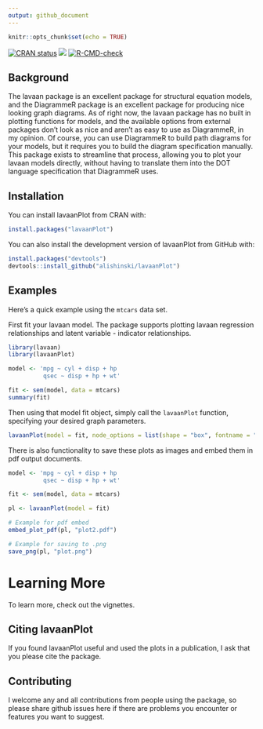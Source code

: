 ```yaml
---
output: github_document
---
```


```r
knitr::opts_chunk$set(echo = TRUE)
```

[![CRAN status](https://www.r-pkg.org/badges/version/lavaanPlot)](https://cran.r-project.org/package=lavaanPlot)
[![](https://cranlogs.r-pkg.org/badges/lavaanPlot)](https://cran.r-project.org/package=lavaanPlot)
[![R-CMD-check](https://github.com/alishinski/lavaanPlot/workflows/R-CMD-check/badge.svg)](https://github.com/alishinski/lavaanPlot/actions)


## Background

The lavaan package is an excellent package for structural equation models, and the DiagrammeR package is an excellent package for producing nice looking graph diagrams. As of right now, the lavaan package has no built in plotting functions for models, and the available options from external packages don't look as nice and aren't as easy to use as DiagrammeR, in my opinion. Of course, you can use DiagrammeR to build path diagrams for your models, but it requires you to build the diagram specification manually. This package exists to streamline that process, allowing you to plot your lavaan models directly, without having to translate them into the DOT language specification that DiagrammeR uses.

## Installation

You can install lavaanPlot from CRAN with:

```r
install.packages("lavaanPlot")
```

You can also install the development version of lavaanPlot from GitHub with:

```r
install.packages("devtools")
devtools::install_github("alishinski/lavaanPlot")
```

## Examples

Here's a quick example using the `mtcars` data set. 

First fit your lavaan model. The package supports plotting lavaan regression relationships and latent variable - indicator relationships.

```r
library(lavaan)
library(lavaanPlot)

model <- 'mpg ~ cyl + disp + hp
          qsec ~ disp + hp + wt'

fit <- sem(model, data = mtcars)
summary(fit)
```

Then using that model fit object, simply call the `lavaanPlot` function, specifying your desired graph parameters.

```r
lavaanPlot(model = fit, node_options = list(shape = "box", fontname = "Helvetica"), edge_options = list(color = "grey"), coefs = F)
```

There is also functionality to save these plots as images and embed them in pdf output documents.

```r
model <- 'mpg ~ cyl + disp + hp
          qsec ~ disp + hp + wt'

fit <- sem(model, data = mtcars)

pl <- lavaanPlot(model = fit)

# Example for pdf embed
embed_plot_pdf(pl, "plot2.pdf")

# Example for saving to .png
save_png(pl, "plot.png")
```

# Learning More

To learn more, check out the vignettes.


## Citing lavaanPlot

If you found lavaanPlot useful and used the plots in a publication, I ask that you please cite the package. 

## Contributing

I welcome any and all contributions from people using the package, so please share github issues here if there are problems you encounter or features you want to suggest.
